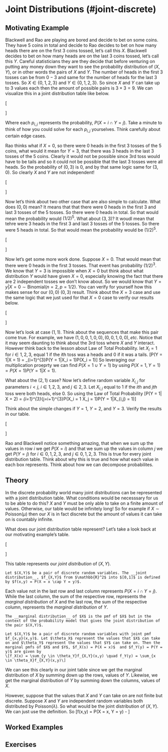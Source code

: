 # Joint Distributions (#joint-discrete)

## Motivating Example {-}

Blackwell and Rao are playing are bored and decide to bet on some coins. They have $5$ coins in total and decide to Rao decides to bet on how many heads there are on the first $3$ coins tossed, let's call this $X$. Blackwell decides to bet on how many heads are on the last $3$ coins tossed, let's call this $Y$. Careful statisticians they are they decide that before venturing on putting any money down they want to see the probability distribution of $(X,Y)$, or in other words the pairs of $X$ and $Y$. The number of heads in the first $3$ tosses can be from $0-3$ and same for the number of heads for the last $3$ tosses. So $X \in \{0,1,2,3\}$ and $Y \in \{0,1,2,3\}$. So since $X$ and $Y$ can take up to $3$ values each then the amount of possible pairs is $3 \times 3 = 9$. We can visualize this in a joint distribution table like below.

\[
\begin{array}{c|cccc|l}
_{\large X}\backslash^{\large Y} & 0 & 1 & 2 & 3\\
\hline
0 & p_{0,0} & p_{0,1} & p_{0,2} & p_{0,3} & \sum_{j=0}^{3}p_{0,j}\\
1 & p_{1,0} & p_{1,1} & p_{1,2} & p_{1,3} & \sum_{j=0}^{3}p_{1,j} \\
2 & p_{2,0} & p_{2,1} & p_{2,2} & p_{2,3} & \sum_{j=0}^{3}p_{2,j}\\
3 & p_{3,0} & p_{3,1} & p_{3,2} & p_{3,3} & \sum_{j=0}^{3}p_{3,j}\\
\hline
& \sum_{i=0}^{3}p_{i,0} & \sum_{i=0}^{3}p_{i,1} & \sum_{i=0}^{3}p_{i,2} & \sum_{i=0}^{3}p_{i,3} & 1
\end{array}
\]

Where each $p_{i,j}$ represents the probability, $P(X = i \cap Y = j)$. Take a minute to think of how you could solve for each $p_{i,j}$ yourselves. Think carefully about certain edge cases. 

Rao thinks what if $X = 0$, so there were $0$ heads in the first $3$ tosses of  the $5$ coins, what would it mean for $Y = 3$, that there was $3$ heads in the last $3$ tosses of the $5$ coins. Clearly it would not be possible since $3$rd toss would have to be tails and so it could not be possible that the last $3$ tosses were all heads. So the probability of $(0,3)$ is 0, and by that same logic same for $(3,0)$. So clearly $X$ and $Y$ are not independent!

\[
\begin{array}{c|cccc|l}
_{\large X}\backslash^{\large Y} & 0 & 1 & 2 & 3\\
\hline
0 & p_{0,0} & p_{0,1} & p_{0,2} & 0 & \sum_{j=0}^{3}p_{0,j}\\
1 & p_{1,0} & p_{1,1} & p_{1,2} & p_{1,3} & \sum_{j=0}^{3}p_{1,j} \\
2 & p_{2,0} & p_{2,1} & p_{2,2} & p_{2,3} & \sum_{j=0}^{3}p_{2,j}\\
3 & 0 & p_{3,1} & p_{3,2} & p_{3,3} & \sum_{j=0}^{3}p_{3,j}\\
\hline
& \sum_{i=0}^{3}p_{i,0} & \sum_{i=0}^{3}p_{i,1} & \sum_{i=0}^{3}p_{i,2} & \sum_{i=0}^{3}p_{i,3} & 1
\end{array}
\]

Now let's think about two other case that are also simple to calculate. What does $(0,0)$ mean? It means that that there were $0$ heads in the first $3$ and last $3$ tosses of the $5$ tosses. So there were $0$ heads in total. So that would mean the probability would $(1/2)^5$. What about $(3,3)$? It woudl mean that tehre were $3$ heads in the first $3$ and last $3$ tosses of the $5$ tosses. So there were $5$ heads in total. So that would mean the probability would be $(1/2)^5$.

\[
\begin{array}{c|cccc|l}
_{\large X}\backslash^{\large Y} & 0 & 1 & 2 & 3\\
\hline
0 & (\frac{1}{2})^5 & p_{0,1} & p_{0,2} & 0 & \sum_{j=0}^{3}p_{0,j}\\
1 & p_{1,0} & p_{1,1} & p_{1,2} & p_{1,3} & \sum_{j=0}^{3}p_{1,j} \\
2 & p_{2,0} & p_{2,1} & p_{2,2} & p_{2,3} & \sum_{j=0}^{3}p_{2,j}\\
3 & 0 & p_{3,1} & p_{3,2} & (\frac{1}{2})^5  & \sum_{j=0}^{3}p_{3,j}\\
\hline
& \sum_{i=0}^{3}p_{i,0} & \sum_{i=0}^{3}p_{i,1} & \sum_{i=0}^{3}p_{i,2} & \sum_{i=0}^{3}p_{i,3} & 1
\end{array}
\]

Now let's get some more work done. Suppose $X=0$. That would mean that there were $0$ heads in the first $3$ tosses. That event has probability $(1/2)^3$. We know that $Y = 3$ is impossible when $X = 0$ but think about what distribution $Y$ would have given $X = 0$, especially knowing the fact that there are $2$ independent tosses we don't know about. So we would know that $Y = y | X = 0 \sim \text{Binomial}(n=2,p = 1/2)$. You can verify for yourself how this makes sense for our $(0,0)$ $(0,3)$ result. Think about the $X = 3$ case and use the same logic that we just used for that $X = 0$ case to verify our results below.

\[
\begin{array}{c|cccc|l}
_{\large X}\backslash^{\large Y} & 0 & 1 & 2 & 3\\
\hline
0 & (\frac{1}{2})^5 & (\frac{1}{2})^{3}\cdot (\binom{2}{1}(\frac{1}{2})(\frac{1}{2})) & (\frac{1}{2})^{3}\cdot (\frac{1}{2})^2 & 0 & \frac{4}{32}\\
1 & p_{1,0} & p_{1,1} & p_{1,2} & p_{1,3} & \sum_{j=0}^{3}p_{1,j} \\
2 & p_{2,0} & p_{2,1} & p_{2,2} & p_{2,3} & \sum_{j=0}^{3}p_{2,j}\\
3 & 0 & (\frac{1}{2})^3\cdot(\frac{1}{2})^2 & (\frac{1}{2})^{3}\cdot (\binom{2}{1}(\frac{1}{2})(\frac{1}{2})) & (\frac{1}{2})^5  & \frac{4}{32}\\
\hline
& \sum_{i=0}^{3}p_{i,0} & \sum_{i=0}^{3}p_{i,1} & \sum_{i=0}^{3}p_{i,2} & \sum_{i=0}^{3}p_{i,3} & 1
\end{array}
\]

Now let's look at case $(1,1)$. Think about the sequences that make this pair come true. For example, we have $(1,0,0,1,0,0),(0,0,1,0,0),etc$. Notice that it may seem daunting to think about the $3$rd toss where $X$ and $Y$ interact. However think back to the lesson about Law of Total Probability. let $X_i = 1$ for $i \in 1,2,3,$ equal $1$ if the $i$th toss was a heads and $0$ if it was a tails.
\[P(Y = 1|X = 1) = \sum_{i=1}^{3}P(Y = 1|X_i = 1)P(X_i = 1)\]
So leveraging our multiplication proeprty we can find $P(X = 1 \cup Y = 1)$ by using $P(X = 1, Y = 1) = P(X = 1)P(Y=1|X=1)$. 

What about the $(2,1)$ case? Now let's define random variable $X_{i,j}$ for parameters $i < j$, $i \in 1,2,3$, and $j \in 2,3$. Let $X_{i,j}$ equal to $1$ if the $ith$ and $jth$ toss were both heads, else $0$. So using the Law of Total Probability
\[P(Y = 1| X = 2) = \sum_{i=1}^{3}\sum_{j=i+1}^{3}P(X_i = 1 \cap X_j = 1)P(Y = 1|X_{i,j} = 1)\]

Think about the simple changes if $Y = 1$, $Y = 2$, and $Y = 3$. Verify the results in our table.

\[
\begin{array}{c|cccc|l}
_{\large X}\backslash^{\large Y} & 0 & 1 & 2 & 3\\
\hline
0 & (\frac{1}{2})^5 & (\frac{1}{2})^{3}\cdot (\binom{2}{1}(\frac{1}{2})(\frac{1}{2})) & (\frac{1}{2})^{3}\cdot (\frac{1}{2})^2 & 0 & \frac{4}{32}\\
1 & \frac{2}{32} & \frac{5}{32} & \frac{4}{32} & \frac{1}{32} & \frac{12}{32} \\
2 & \frac{1}{32} & \frac{4}{32} & \frac{5}{32} & \frac{2}{32} & \frac{12}{32}\\
3 & 0 & (\frac{1}{2})^3\cdot(\frac{1}{2})^2 & (\frac{1}{2})^{3}\cdot (\binom{2}{1}(\frac{1}{2})(\frac{1}{2})) & (\frac{1}{2})^5  & \frac{4}{32}\\
\hline
& \frac{4}{32} & \frac{12}{32} & \frac{12}{32}& \frac{4}{32} & 1
\end{array}
\]

Rao and Blackwell notice something amazing, that when we sum up the values in row $i$ we get $P(X = i)$ and that we sum up the values in column $j$ we get $P(Y = j)$ for $i \in 0,1,2,3,$ and $j \in 0,1,2,3$. This is true for every joint distribution table. Think about why this is true and how what each value in each box represents. Think about how we can decompose probabilites.

## Theory {-}

In the discrete probability world many joint distributions can be represented with a joint distribution table. What conditions would be necesssary for us to be able to do this? $X$ and $Y$ must be only able to take on a finite amount of values. Otherwise, our table would be infinitely long! So for example if $X \sim \text{Poisson}(\mu)$ then our $X$ is in fact discrete but the amount of values it can take on is countably infinite. 

What does our joint distribution table represent? Let's take a look back at our motivating example's table.

\[
\begin{array}{c|cccc|l}
_{\large X}\backslash^{\large Y} & 0 & 1 & 2 & 3 & P(X = i)\\
\hline
0 & (\frac{1}{2})^5 & (\frac{1}{2})^{3}\cdot (\binom{2}{1}(\frac{1}{2})(\frac{1}{2})) & (\frac{1}{2})^{3}\cdot (\frac{1}{2})^2 & 0 & \frac{4}{32}\\
1 & \frac{2}{32} & \frac{5}{32} & \frac{4}{32} & \frac{1}{32} & \frac{12}{32} \\
2 & \frac{1}{32} & \frac{4}{32} & \frac{5}{32} & \frac{2}{32} & \frac{12}{32}\\
3 & 0 & (\frac{1}{2})^3\cdot(\frac{1}{2})^2 & (\frac{1}{2})^{3}\cdot (\binom{2}{1}(\frac{1}{2})(\frac{1}{2})) & (\frac{1}{2})^5  & \frac{4}{32}\\
\hline
P(y = j)& \frac{4}{32} & \frac{12}{32} & \frac{12}{32}& \frac{4}{32} & 1
\end{array}
\]

This table represents our _joint distribution_ of $(X,Y)$.

```definition
Let $(X,Y)$ be a pair of discrete random variables. The __joint distribution__, $f_{X,Y}$ from $\mathbb{R}^2$ into $[0,1]$ is defined by $f(x,y) = P(X = x \cap Y = y)$.
```

Each value not in the last row and last column represents $P(X = i \cap Y = j)$. While the last column, the sum of the respective row, represents the _marginal distribution_ of $X$ and the last row, the sum of the respective column, represents the  _marginal distribution_ of $Y$. 

```definition
The __marginal distribution__ of $X$ is the pmf of $X$ but in the context of the probability model that gives the joint distribution of the pair $(X,Y)$.
```



```theorem
Let $(X,Y)$ be a pair of discrete random variables with joint pmf $f_{x,y}(x,y)$. Let $\theta_X$ represent the values that $X$ can take on and $\theta_Y$ represent the values that $Y$ can take on. Then the marginal pmfs of $X$ and $Y$, $f_X(s) = P(X = x)$  and $f_Y(y) = P(Y = y)$ are given by 
\[f_X(x) = \sum_{y \in \theta_Y}f_{X,Y}(x,y) \quad f_Y(y) = \sum_{x \in \theta_X}f_{X,Y}(x,y)\]
```

We can see this clearly in our joint table since we get the marginal distribution of $X$ by summing down up the rows, values of $Y$. Likewise, we get the marginal distribution of $Y$ by summing down the columns, values of $X$.

However, suppose that the values that $X$ and $Y$ can take on are not finite but discrete. Suppose $X$ and $Y$ are independent random variables both distributed by Poisson$(\lambda)$. So what would be the joint distribution of $(X,Y)$. We can just use the definition. So 
\[f(x,y) = P(X = x, Y = y) - \frac{e^{-\lambda}\lambda^{x}}{x!} \cdot \frac{e^{-\lambda}\lambda^{y}}{y!}\]


## Worked Examples {-}

## Exercises {-}
